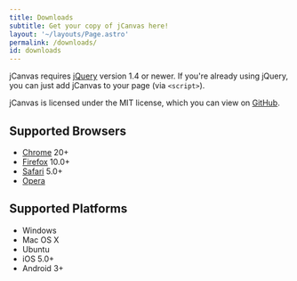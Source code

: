 ```yaml
---
title: Downloads
subtitle: Get your copy of jCanvas here!
layout: '~/layouts/Page.astro'
permalink: /downloads/
id: downloads
---
```



<Downloads />

jCanvas requires [jQuery](https://jquery.org/) version 1.4 or newer. If you're
already using jQuery, you can just add jCanvas to your page (via `<script>`).

jCanvas is licensed under the MIT license, which you can view on
[GitHub](https://github.com/caleb531/jcanvas/blob/master/LICENSE.txt).

## Supported Browsers

- [Chrome](https://www.google.com/chrome/) 20+
- [Firefox](https://www.mozilla.org/en-US/firefox/new/) 10.0+
- [Safari](https://www.apple.com/safari/) 5.0+
- [Opera](https://www.opera.com/)

## Supported Platforms

- Windows
- Mac OS X
- Ubuntu
- iOS 5.0+
- Android 3+
